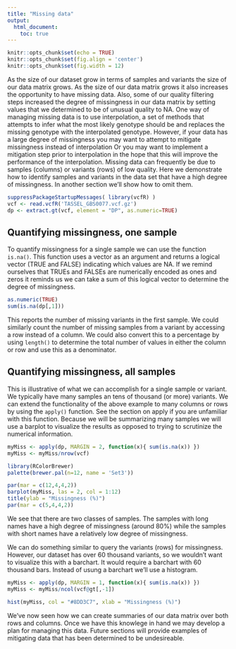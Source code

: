 ```yaml
---
title: "Missing data"
output:
  html_document:
    toc: true
---
```



```r
knitr::opts_chunk$set(echo = TRUE)
knitr::opts_chunk$set(fig.align = 'center')
knitr::opts_chunk$set(fig.width = 12)
```



As the size of our dataset grow in terms of samples and variants the size of our data matrix grows.
As the size of our data matrix grows it also increases the opportunity to have missing data.
Also, some of our quality filtering steps increased the degree of missingness in our data matrix by setting values that we determined to be of unusual quality to NA.
One way of managing missing data is to use interpolation, a set of methods that attempts to infer what the most likely genotype should be and replaces the missing genotype with the interpolated genotype.
However, if your data has a large degree of missingness you may want to attempt to mitigate missingness instead of interpolation
Or you may want to implement a mitigation step prior to interpolation in the hope that this will improve the performance of the interpolation.
Missing data can frequently be due to samples (columns) or variants (rows) of low quality.
Here we demonstrate how to identify samples and variants in the data set that have a high degree of missingness.
In another section we'll show how to omit them.


```r
suppressPackageStartupMessages( library(vcfR) )
vcf <- read.vcfR('TASSEL_GBS0077.vcf.gz')
dp <- extract.gt(vcf, element = "DP", as.numeric=TRUE)
```


## Quantifying missingness, one sample


To quantify missingness for a single sample we can use the function `is.na()`.
This function uses a vector as an argument and returns a logical vector (TRUE and FALSE) indicating which values are NA.
If we remind ourselves that TRUEs and FALSEs are numerically encoded as ones and zeros it reminds us we can take a sum of this logical vector to determine the degree of missingness.


```r
as.numeric(TRUE)
sum(is.na(dp[,1]))
```


This reports the number of missing variants in the first sample.
We could similarly count the number of missing samples from a variant by accessing a row instead of a column.
We could also convert this to a percentage by using `length()` to determine the total number of values in either the column or row and use this as a denominator.


## Quantifying missingness, all samples


This is illustrative of what we can accomplish for a single sample or variant.
We typically have many samples an tens of thousand (or more) variants.
We can extend the functionality of the above example to many columns or rows by using the `apply()` function.
See the section on apply if you are unfamiliar with this function.
Because we will be summarizing many samples we will use a barplot to visualize the results as opposed to trying to scrutinize the numerical information.


```r
myMiss <- apply(dp, MARGIN = 2, function(x){ sum(is.na(x)) })
myMiss <- myMiss/nrow(vcf)

library(RColorBrewer)
palette(brewer.pal(n=12, name = 'Set3'))

par(mar = c(12,4,4,2))
barplot(myMiss, las = 2, col = 1:12)
title(ylab = "Missingness (%)")
par(mar = c(5,4,4,2))
```


We see that there are two classes of samples.
The samples with long names have a high degree of missingness (around 80%) while the samples with short names have a relatively low degree of missingness.


We can do something similar to query the variants (rows) for missingness.
However, our dataset has over 60 thousand variants, so we wouldn't want to visualize this with a barchart.
It would require a barchart with 60 thousand bars.
Instead of usung a barchart we'll use a histogram.



```r
myMiss <- apply(dp, MARGIN = 1, function(x){ sum(is.na(x)) })
myMiss <- myMiss/ncol(vcf@gt[,-1])

hist(myMiss, col = "#8DD3C7", xlab = "Missingness (%)")
```


We've now seen how we can create summaries of our data matrix over both rows and columns.
Once we have this knowlege in hand we may develop a plan for managing this data.
Future sections will provide examples of mitigating data that has been determined to be undesireable.


